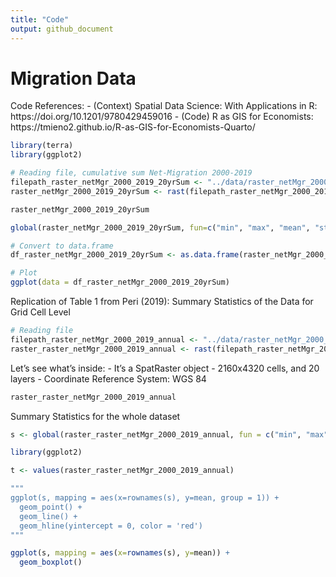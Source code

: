 ```yaml
---
title: "Code"
output: github_document
---
```


# Migration Data

Code References:
- (Context) Spatial Data Science: With Applications in R: https://doi.org/10.1201/9780429459016
- (Code) R as GIS for Economists: https://tmieno2.github.io/R-as-GIS-for-Economists-Quarto/

```r
library(terra)
library(ggplot2)

# Reading file, cumulative sum Net-Migration 2000-2019
filepath_raster_netMgr_2000_2019_20yrSum <- "../data/raster_netMgr_2000_2019_20yrSum.tif"
raster_netMgr_2000_2019_20yrSum <- rast(filepath_raster_netMgr_2000_2019_20yrSum)

raster_netMgr_2000_2019_20yrSum
```

```r
global(raster_netMgr_2000_2019_20yrSum, fun=c("min", "max", "mean", "std", "isNA", "notNA"), na.rm=TRUE)
```



```r
# Convert to data.frame
df_raster_netMgr_2000_2019_20yrSum <- as.data.frame(raster_netMgr_2000_2019_20yrSum, xy = TRUE, )

# Plot
ggplot(data = df_raster_netMgr_2000_2019_20yrSum)
```




Replication of Table 1 from Peri (2019): Summary Statistics of the Data for Grid Cell Level



```r
# Reading file
filepath_raster_netMgr_2000_2019_annual <- "../data/raster_netMgr_2000_2019_annual.tif"
raster_raster_netMgr_2000_2019_annual <- rast(filepath_raster_netMgr_2000_2019_annual)
```

Let's see what's inside:
- It's a SpatRaster object
- 2160x4320 cells, and 20 layers
- Coordinate Reference System: WGS 84

```r
raster_raster_netMgr_2000_2019_annual
```

Summary Statistics for the whole dataset

```r
s <- global(raster_raster_netMgr_2000_2019_annual, fun = c("min", "max", "mean", "std", "notNA", "isNA"), na.rm = TRUE)
```

```r
library(ggplot2)

t <- values(raster_raster_netMgr_2000_2019_annual)

"""
ggplot(s, mapping = aes(x=rownames(s), y=mean, group = 1)) +
  geom_point() +
  geom_line() +
  geom_hline(yintercept = 0, color = 'red')
"""

ggplot(s, mapping = aes(x=rownames(s), y=mean)) +
  geom_boxplot()

```

